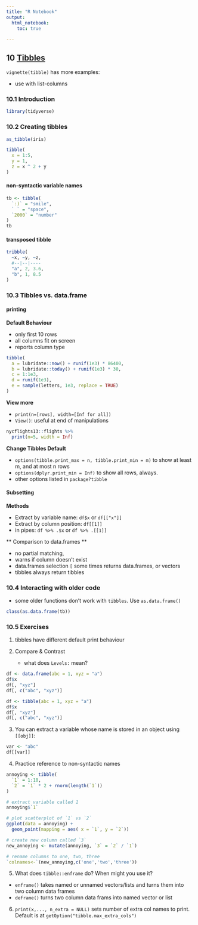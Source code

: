 ```yaml
---
title: "R Notebook"
output: 
  html_notebook:
    toc: true

---
```


## 10 [Tibbles](http://r4ds.had.co.nz/tibbles.html)

`vignette(tibble)` has more examples:

- use with list-columns


### 10.1 Introduction
```r
library(tidyverse)
```

### 10.2 Creating tibbles

```r
as_tibble(iris)
```

```r
tibble(
  x = 1:5,
  y = 1,
  z = x ^ 2 + y
)
```
#### non-syntactic variable names

```r
tb <- tibble(
  `:)` = "smile",
  ` ` = "space",
  `2000` = "number"
)
tb
```

#### transposed tibble

```r
tribble(
  ~x, ~y, ~z,
  #--|--|----
  "a", 2, 3.6,
  "b", 1, 8.5
)
```
### 10.3 Tibbles vs. data.frame

#### printing

**Default Behaviour**

- only first 10 rows
- all columns fit on screen
- reports column type

```r
tibble(
  a = lubridate::now() + runif(1e3) * 86400,
  b = lubridate::today() + runif(1e3) * 30,
  c = 1:1e3,
  d = runif(1e3),
  e = sample(letters, 1e3, replace = TRUE)
)
```


**View more**

- `print(n=[rows], width=[Inf for all])`
- `View()`: useful at end of manipulations

```r
nycflights13::flights %>%
  print(n=5, width = Inf)
```

**Change Tibbles Default**


- ` options(tibble.print_max = n, tibble.print_min = m) ` to show at least m, and at most n rows
- ` options(dplyr.print_min = Inf) ` to show all rows, always.
- other options listed in `package?tibble`

#### Subsetting

**Methods**

- Extract by variable name: `df$x` or `df[["x"]]`
- Extract by column position: `df[[1]]`
- in pipes: `df %>% .$x` or `df %>% .[[1]]`

** Comparison to data.frames **

- no partial matching, 
- warns if column doesn't exist
- data.frames selection `[` some times returns data.frames, or vectors
- tibbles always return tibbles

### 10.4 Interacting with older code

- some older functions don't work with `tibbles`. Use `as.data.frame()`

```r
class(as.data.frame(tb))
```

### 10.5 Exercises

1. tibbles have different default print behaviour

2. Compare & Contrast
    - what does `Levels:` mean?

```r
df <- data.frame(abc = 1, xyz = "a")
df$x
df[, "xyz"]
df[, c("abc", "xyz")]
```

```r
df <- tibble(abc = 1, xyz = "a")
df$x
df[, "xyz"]
df[, c("abc", "xyz")]
```

3. You can extract a variable whose name is stored in an object using `[[obj]]`:
```r
var <- "abc"
df[[var]]
```

4. Practice reference to non-syntactic names
```r
annoying <- tibble(
  `1` = 1:10,
  `2` = `1` * 2 + rnorm(length(`1`))
)

# extract variable called 1
annoying$`1`

# plot scatterplot of `1` vs `2`
ggplot(data = annoying) +
  geom_point(mapping = aes( x = `1`, y = `2`))

# create new column called `3`
new_annoying <- mutate(annoying, `3` = `2` / `1`)

# rename columns to one, two, three
`colnames<-`(new_annoying,c('one','two','three'))
```

5. What does `tibble::enframe` do? When might you use it?

- `enframe()` takes named or unnamed vectors/lists and turns them into two column data frames
- `deframe()` turns two column data frams into named vector or list

6. `print(x,..., n_extra = NULL)` sets number of extra col names to print. Default is at `getOption("tibble.max_extra_cols")`


